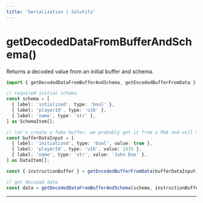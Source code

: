 ```yaml
---
title: 'Serialization | Solutils'
---
```


# getDecodedDataFromBufferAndSchema()

Returns a decoded value from an initial buffer and schema.

```typescript
import { getDecodedDataFromBufferAndSchema, getEncodedBufferFromData } from '@lndgalante/solutils';

// required initial schema
const schema = [
  { label: 'intialized', type: 'bool' },
  { label: 'playerId', type: 'u16' },
  { label: 'name', type: 'str' },
] as SchemaItem[];

// let's create a fake buffer, we probably get it from a PDA and will not be created by us
const bufferDataInput = [
  { label: 'initialized', type: 'bool', value: true },
  { label: 'playerId', type: 'u16', value: 1435 },
  { label: 'name', type: 'str', value: 'John Doe' },
] as DataItem[];

const { instructionBuffer } = getEncodedBufferFromData(bufferDataInput);

// get decodad data
const data = getDecodedDataFromBufferAndSchema(schema, instructionBuffer);
```

---
